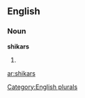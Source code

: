 
==English==

===Noun===
'''shikars'''

# {{plural of|[[shikar]]}}

[[Category:English plurals]]

[[ar:shikars]]